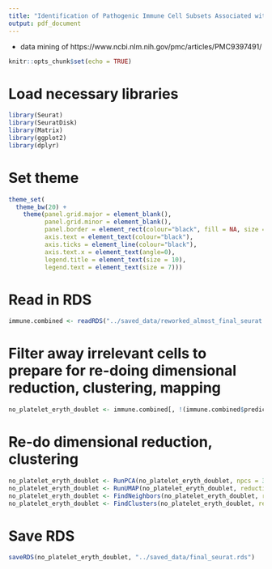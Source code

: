 ```yaml
---
title: "Identification of Pathogenic Immune Cell Subsets Associated with Checkpoint Inhibitor-induced Myocarditis"
output: pdf_document
---
```


 - data mining of https://www.ncbi.nlm.nih.gov/pmc/articles/PMC9397491/
 
```r
knitr::opts_chunk$set(echo = TRUE)
```

# Load necessary libraries

```r

library(Seurat)
library(SeuratDisk)
library(Matrix)
library(ggplot2)
library(dplyr)

```

# Set theme

```r

theme_set(
  theme_bw(20) +
    theme(panel.grid.major = element_blank(),
          panel.grid.minor = element_blank(),
          panel.border = element_rect(colour="black", fill = NA, size = 1),
          axis.text = element_text(colour="black"),
          axis.ticks = element_line(colour="black"),
          axis.text.x = element_text(angle=0),
          legend.title = element_text(size = 10),
          legend.text = element_text(size = 7)))

```

# Read in RDS

```r

immune.combined <- readRDS("../saved_data/reworked_almost_final_seurat.rds")

```


# Filter away irrelevant cells to prepare for re-doing dimensional reduction, clustering, mapping

```r

no_platelet_eryth_doublet <- immune.combined[, !(immune.combined$predicted.celltype.l2 %in% c("Platelet", "Eryth", "Doublet"))]

```

# Re-do dimensional reduction, clustering

```r

no_platelet_eryth_doublet <- RunPCA(no_platelet_eryth_doublet, npcs = 30, verbose = FALSE)
no_platelet_eryth_doublet <- RunUMAP(no_platelet_eryth_doublet, reduction = "pca", dims = 1:30)
no_platelet_eryth_doublet <- FindNeighbors(no_platelet_eryth_doublet, reduction = "pca", dims = 1:30)
no_platelet_eryth_doublet <- FindClusters(no_platelet_eryth_doublet, resolution = 3)

```

# Save RDS

```r

saveRDS(no_platelet_eryth_doublet, "../saved_data/final_seurat.rds")

```